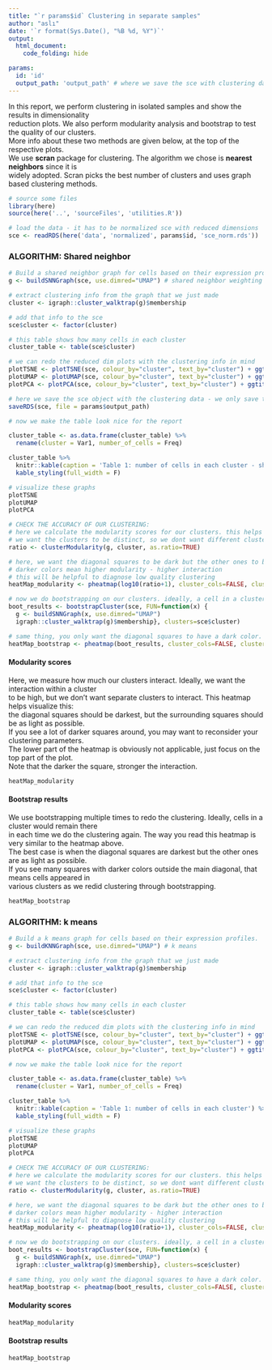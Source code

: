 ```yaml
---
title: "`r params$id` Clustering in separate samples"
author: "aslı"
date: '`r format(Sys.Date(), "%B %d, %Y")`'
output: 
  html_document:
    code_folding: hide

params:
  id: 'id'
  output_path: 'output_path' # where we save the sce with clustering data 
---
```

  
In this report, we perform clustering in isolated samples and show the results in dimensionality  
reduction plots. We also perform modularity analysis and bootstrap to test the quality of our clusters.  
More info about these two methods are given below, at the top of the respective plots.  
We use **scran** package for clustering. The algorithm we chose is **nearest neighbors** since it is  
widely adopted. Scran picks the best number of clusters and uses graph based clustering methods.  


```r
# source some files 
library(here)
source(here('..', 'sourceFiles', 'utilities.R'))
```

```r
# load the data - it has to be normalized sce with reduced dimensions 
sce <- readRDS(here('data', 'normalized', params$id, 'sce_norm.rds'))
```

### ALGORITHM: Shared neighbor
```r
# Build a shared neighbor graph for cells based on their expression profiles.
g <- buildSNNGraph(sce, use.dimred="UMAP") # shared neighbor weighting

# extract clustering info from the graph that we just made 
cluster <- igraph::cluster_walktrap(g)$membership

# add that info to the sce 
sce$cluster <- factor(cluster)

# this table shows how many cells in each cluster 
cluster_table <- table(sce$cluster)

# we can redo the reduced dim plots with the clustering info in mind 
plotTSNE <- plotTSNE(sce, colour_by="cluster", text_by="cluster") + ggtitle(paste('TSNE', params$id, sep = '_'))
plotUMAP <- plotUMAP(sce, colour_by="cluster", text_by="cluster") + ggtitle(paste('UMAP', params$id, sep = '_'))
plotPCA <- plotPCA(sce, colour_by="cluster", text_by="cluster") + ggtitle(paste('PCA', params$id, sep = '_'))

```

```r
# here we save the sce object with the clustering data - we only save the shared neighbor clusters 
saveRDS(sce, file = params$output_path)

```


```r
# now we make the table look nice for the report 

cluster_table <- as.data.frame(cluster_table) %>% 
  rename(cluster = Var1, number_of_cells = Freq)

cluster_table %>% 
  knitr::kable(caption = 'Table 1: number of cells in each cluster - shared neighbor ') %>% 
  kable_styling(full_width = F)

```

```r
# visualize these graphs 
plotTSNE
plotUMAP
plotPCA
```

```r
# CHECK THE ACCURACY OF OUR CLUSTERING: 
# here we calculate the modularity scores for our clusters. this helps understand the relationships between clusters. 
# we want the clusters to be distinct, so we dont want different clusters to interact closely. 
ratio <- clusterModularity(g, cluster, as.ratio=TRUE)

# here, we want the diagonal squares to be dark but the other ones to be as light as possible. 
# darker colors mean higher modularity - higher interaction 
# this will be helpful to diagnose low quality clustering 
heatMap_modularity <- pheatmap(log10(ratio+1), cluster_cols=FALSE, cluster_rows=FALSE, col=rev(heat.colors(100)), main = 'modularity')

# now we do bootstrapping on our clusters. ideally, a cell in a cluster should always remain there. 
boot_results <- bootstrapCluster(sce, FUN=function(x) {
  g <- buildSNNGraph(x, use.dimred="UMAP")
  igraph::cluster_walktrap(g)$membership}, clusters=sce$cluster)

# same thing, you only want the diagonal squares to have a dark color. 
heatMap_bootstrap <- pheatmap(boot_results, cluster_cols=FALSE, cluster_rows=FALSE, col=colorRampPalette(c("white", "blue"))(100), main = 'bootstrap')
```


#### Modularity scores 
Here, we measure how much our clusters interact. Ideally, we want the interaction within a cluster  
to be high, but we don't want separate clusters to interact. This heatmap helps visualize this:  
the diagonal squares should be darkest, but the surrounding squares should be as light as possible.  
If you see a lot of darker squares around, you may want to reconsider your clustering parameters.  
The lower part of the heatmap is obviously not applicable, just focus on the top part of the plot.   
Note that the darker the square, stronger the interaction.

```r
heatMap_modularity
```


#### Bootstrap results 
We use bootstrapping multiple times to redo the clustering. Ideally, cells in a cluster would remain there  
in each time we do the clustering again. The way you read this heatmap is very similar to the heatmap above.  
The best case is when the diagonal squares are darkest but the other ones are as light as possible.  
If you see many squares with darker colors outside the main diagonal, that means cells appeared in  
various clusters as we redid clustering through bootstrapping. 

```r
heatMap_bootstrap
```

### ALGORITHM: k means 
```r
# Build a k means graph for cells based on their expression profiles.
g <- buildKNNGraph(sce, use.dimred="UMAP") # k means 

# extract clustering info from the graph that we just made 
cluster <- igraph::cluster_walktrap(g)$membership

# add that info to the sce 
sce$cluster <- factor(cluster)

# this table shows how many cells in each cluster 
cluster_table <- table(sce$cluster)

# we can redo the reduced dim plots with the clustering info in mind 
plotTSNE <- plotTSNE(sce, colour_by="cluster", text_by="cluster") + ggtitle(paste('TSNE', params$id, sep = '_'))
plotUMAP <- plotUMAP(sce, colour_by="cluster", text_by="cluster") + ggtitle(paste('UMAP', params$id, sep = '_'))
plotPCA <- plotPCA(sce, colour_by="cluster", text_by="cluster") + ggtitle(paste('PCA', params$id, sep = '_'))

```




```r
# now we make the table look nice for the report 

cluster_table <- as.data.frame(cluster_table) %>% 
  rename(cluster = Var1, number_of_cells = Freq)

cluster_table %>% 
  knitr::kable(caption = 'Table 1: number of cells in each cluster') %>% 
  kable_styling(full_width = F)

```

```r
# visualize these graphs 
plotTSNE
plotUMAP
plotPCA
```


```r
# CHECK THE ACCURACY OF OUR CLUSTERING: 
# here we calculate the modularity scores for our clusters. this helps understand the relationships between clusters. 
# we want the clusters to be distinct, so we dont want different clusters to interact closely. 
ratio <- clusterModularity(g, cluster, as.ratio=TRUE)

# here, we want the diagonal squares to be dark but the other ones to be as light as possible. 
# darker colors mean higher modularity - higher interaction 
# this will be helpful to diagnose low quality clustering 
heatMap_modularity <- pheatmap(log10(ratio+1), cluster_cols=FALSE, cluster_rows=FALSE, col=rev(heat.colors(100)), main = 'modularity')

# now we do bootstrapping on our clusters. ideally, a cell in a cluster should always remain there. 
boot_results <- bootstrapCluster(sce, FUN=function(x) {
  g <- buildSNNGraph(x, use.dimred="UMAP")
  igraph::cluster_walktrap(g)$membership}, clusters=sce$cluster)

# same thing, you only want the diagonal squares to have a dark color. 
heatMap_bootstrap <- pheatmap(boot_results, cluster_cols=FALSE, cluster_rows=FALSE, col=colorRampPalette(c("white", "blue"))(100), main = 'bootstrap')
```


#### Modularity scores 

```r
heatMap_modularity
```


#### Bootstrap results 

```r
heatMap_bootstrap
```







